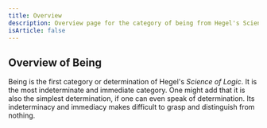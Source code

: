 ```yaml
---
title: Overview
description: Overview page for the category of being from Hegel's Science of Logic.
isArticle: false
---
```


## Overview of Being

Being is the first category or determination of Hegel's _Science of Logic_. It is the most indeterminate and immediate category. One might add that it is also the simplest determination, if one can even speak of determination. Its indeterminacy and immediacy makes difficult to grasp and distinguish from nothing.
